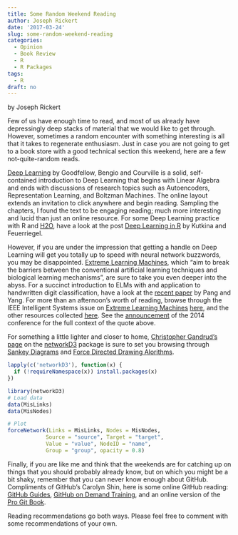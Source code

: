 ```yaml
---
title: Some Random Weekend Reading
author: Joseph Rickert
date: '2017-03-24'
slug: some-random-weekend-reading
categories:
  - Opinion
  - Book Review
  - R
  - R Packages
tags:
  - R
draft: no
---
```

by Joseph Rickert

Few of us have enough time to read, and most of us already have depressingly deep stacks of material that we would like to get through. However, sometimes a random encounter with something interesting is all that it takes to regenerate enthusiasm. Just in case you are not going to get to a book store with a good technical section this weekend, here are a few not-quite-random reads.

[Deep Learning](http://www.deeplearningbook.org/) by Goodfellow, Bengio and Courville is a solid, self-contained introduction to Deep Learning that begins with Linear Algebra and ends with discussions of research topics such as Autoencoders, Representation Learning, and Boltzman Machines. The online layout extends an invitation to click anywhere and begin reading. Sampling the chapters, I found the text to be engaging reading; much more interesting and lucid than just an online resource. For some Deep Learning practice with R and [H2O](https://h2o-release.s3.amazonaws.com/h2o/rel-slater/9/docs-website/h2o-docs/booklets/DeepLearning_Vignette.pdf), have a look at the post [Deep Learning in R](http://www.rblog.uni-freiburg.de/2017/02/07/deep-learning-in-r/) by Kutkina and Feuerriegel.

 
However, if you are under the impression that getting a handle on Deep Learning will get you totally up to speed with neural network buzzwords, you may be disappointed. [Extreme Learning Machines](https://en.wikipedia.org/wiki/Extreme_learning_machine), which "aim to break the barriers between the conventional artificial learning techniques and biological learning mechanisms", are sure to take you even deeper into the abyss. For a succinct introduction to ELMs with and application to handwritten digit classification, have a look at the [recent paper](https://www.hindawi.com/journals/cin/2016/3049632/) by Pang and Yang. For more than an afternoon's worth of reading, browse through the IEEE Intelligent Systems issue on [Extreme Learning Machines](http://www.ntu.edu.sg/home/egbhuang/pdf/IEEE-IS-ELM.pdf) [here](http://www.ntu.edu.sg/home/egbhuang/), and the other resources collected [here](http://www.ntu.edu.sg/home/egbhuang/pdf/IEEE-IS-ELM.pdf). See the  [announcement](http://www.ntu.edu.sg/home/egbhuang/ELM2014/index.html) of the 2014 conference for the full context of the quote above.

For something a little lighter and closer to home, [Christopher Gandrud's page](https://christophergandrud.github.io/networkD3/) on the [networkD3](https://cran.r-project.org/web/packages/networkD3/index.html) package is sure to set you browsing through [Sankey Diagrams](https://en.wikipedia.org/wiki/Sankey_diagram) and [Force Directed Drawing Alorithms](https://cs.brown.edu/~rt/gdhandbook/chapters/force-directed.pdf).



```r
lapply(c('networkD3'), function(x) {
  if (!requireNamespace(x)) install.packages(x)
})
```    

```r
library(networkD3)
# Load data
data(MisLinks)
data(MisNodes)

# Plot
forceNetwork(Links = MisLinks, Nodes = MisNodes,
            Source = "source", Target = "target",
            Value = "value", NodeID = "name",
            Group = "group", opacity = 0.8)
```   


Finally, if you are like me and think that the weekends are for catching up on things that you should probably already know, but on which you might be a bit shaky, remember that you can never know enough about GitHub. Compliments of GitHub's Carolyn Shin, here is some online GitHub reading: [GitHub Guides](https://guides.github.com/), [GitHub on Demand Training](https://github.com/github/training-kit), and an online version of the [Pro Git Book](https://git-scm.com/book/en/v2).

Reading recommendations go both ways. Please feel free to comment with some recommendations of your own.

#
